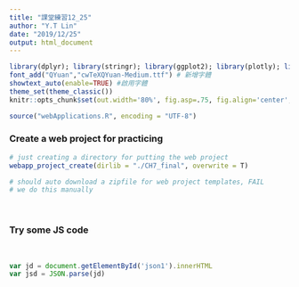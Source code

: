 ```yaml
---
title: "課堂練習12_25"
author: "Y.T Lin"
date: "2019/12/25"
output: html_document
---
```


```r
library(dplyr); library(stringr); library(ggplot2); library(plotly); library(lubridate); library(readr); library(tidyr); library(showtext); library(colorspace); library(scales)
font_add("QYuan","cwTeXQYuan-Medium.ttf") # 新增字體
showtext_auto(enable=TRUE) #啟用字體
theme_set(theme_classic())
knitr::opts_chunk$set(out.width='80%', fig.asp=.75, fig.align='center', fig.showtext=T, echo = F)
```

```r
source("webApplications.R", encoding = "UTF-8")
```

### Create a web project for practicing

```r
# just creating a directory for putting the web project
webapp_project_create(dirlib = "./CH7_final", overwrite = T)

# should auto download a zipfile for web project templates, FAIL
# we do this manually
```  
\  

### Try some JS code  
\  

<script id='json1' type="application/json">
{
"name": "John",
"age": 30,
"cars": [ "Ford", "BMW", "Fiat" ]
}  
</script>


```js
var jd = document.getElementById('json1').innerHTML
var jsd = JSON.parse(jd)
```